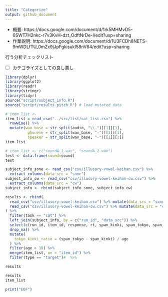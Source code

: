 ```yaml
---
title: "Categorize"
output: github_document
---
```


- 概要: https://docs.google.com/document/d/1rk5MHMvD5-6SWT7H2nkc-r7v3KvH-dzt_OdftNrDe-I/edit?usp=sharing
- 作業説明: https://docs.google.com/document/d/1U3FCDh8NETS-9mWDLfTU_0mZx9jJpFgkisukI58nV64/edit?usp=sharing

行う分析チェックリスト

- [ ] カテゴライズとしての良し悪し

```r
library(dplyr)
library(ggplot2)
library(readr)
library(stringr)
library(tidyr)
source("script/subject_info.R")
source("script/results_pitch.R") # load mutated data
```

```r
# item_list <- 
item_list = read_csv("../src/list/cat_list.csv") %>%
  rowwise() %>% 
  mutate(wav_base = str_split(audio, "\\.")[[1]][1],
          phonene = str_split(wav_base, "-")[[1]][1],
          speaker = str_split(wav_base, "-")[[1]][2])
item_list

# item_list <- c("soundA_1.wav", "soundA_2.wav")
test <- data.frame(sound=sound)
test

subject_info_sone <- read_csv("csv/illusory-vowel-keihan.csv") %>%
  extract_columns(data_src = "sone")
subject_info_cw <- read_csv("csv/illusory-vowel-keihan-cw.csv") %>%
  extract_columns(data_src = "cw")
subject_info <- rbind(subject_info_sone, subject_info_cw)

results <- rbind(
  read_csv("csv/illusory-vowel-keihan.csv") %>% mutate(data_src = "sone"),
  read_csv("csv/illusory-vowel-keihan-cw.csv") %>% mutate(data_src = "cw")
) %>%
  filter(task == "cat") %>%
  left_join(subject_info, by = c("run_id", "data_src")) %>%
  select(c(run_id, item_id, response, rt, span_kinki, span_tokyo, span_unknown, age, data_src)) %>% 
  drop_na() %>%
  mutate(
    tokyo_kinki_ratio = (span_tokyo - span_kinki) / age
  ) %>%
  filter(age > 18) %>%
  merge(item_list, on = "item_id") %>%
  filter(type == "target")#  %>%

results
```



```r
results
item_list
```

```r
print("EOF")
```
